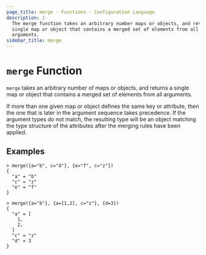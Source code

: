```yaml
---
page_title: merge - Functions - Configuration Language
description: |-
  The merge function takes an arbitrary number maps or objects, and returns a
  single map or object that contains a merged set of elements from all
  arguments.
sidebar_title: merge
---
```


# `merge` Function

`merge` takes an arbitrary number of maps or objects, and returns a single map
or object that contains a merged set of elements from all arguments. 

If more than one given map or object defines the same key or attribute, then
the one that is later in the argument sequence takes precedence. If the
argument types do not match, the resulting type will be an object matching the
type structure of the attributes after the merging rules have been applied.

## Examples

```
> merge({a="b", c="d"}, {e="f", c="z"})
{
  "a" = "b"
  "c" = "z"
  "e" = "f"
}
```

```
> merge({a="b"}, {a=[1,2], c="z"}, {d=3})
{
  "a" = [
    1,
    2,
  ]
  "c" = "z"
  "d" = 3
}
```
